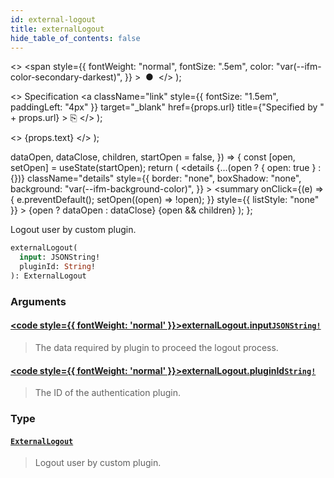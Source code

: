 ```yaml
---
id: external-logout
title: externalLogout
hide_table_of_contents: false
---
```


  <>
    <span
      style={{
        fontWeight: "normal",
        fontSize: ".5em",
        color: "var(--ifm-color-secondary-darkest)",
      }}
    >
      &nbsp;●&nbsp;
    </span>
  </>
);

  <>
    Specification
    <a
      className="link"
      style={{ fontSize: "1.5em", paddingLeft: "4px" }}
      target="\_blank"
      href={props.url}
      title={"Specified by " + props.url}
    >
      ⎘
    </a>
  </>
);

  <>
    <span className={props.class}>{props.text}</span>
  </>
);


  dataOpen,
  dataClose,
  children,
  startOpen = false,
}) => {
  const [open, setOpen] = useState(startOpen);
  return (
    <details
      {...(open ? { open: true } : {})}
      className="details"
      style={{
        border: "none",
        boxShadow: "none",
        background: "var(--ifm-background-color)",
      }}
    >
      <summary
        onClick={(e) => {
          e.preventDefault();
          setOpen((open) => !open);
        }}
        style={{ listStyle: "none" }}
      >
        {open ? dataOpen : dataClose}
      </summary>
      {open && children}
    </details>
  );
};

Logout user by custom plugin.

```graphql
externalLogout(
  input: JSONString!
  pluginId: String!
): ExternalLogout
```

### Arguments

#### [<code style={{ fontWeight: 'normal' }}>externalLogout.<b>input</b></code>](#)<Bullet />[`JSONString!`](../../../api-storefront/miscellaneous/scalars/jsonstring) <Badge class="badge badge--secondary" text="non-null"/> <Badge class="badge badge--secondary" text="scalar"/>

> The data required by plugin to proceed the logout process.

#### [<code style={{ fontWeight: 'normal' }}>externalLogout.<b>pluginId</b></code>](#)<Bullet />[`String!`](../../../api-storefront/miscellaneous/scalars/string) <Badge class="badge badge--secondary" text="non-null"/> <Badge class="badge badge--secondary" text="scalar"/>

> The ID of the authentication plugin.

### Type

#### [`ExternalLogout`](../../../api-storefront/authentication/objects/external-logout) <Badge class="badge badge--secondary" text="object"/>

> Logout user by custom plugin.
